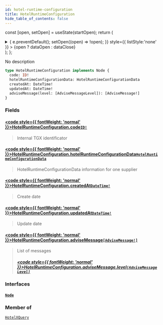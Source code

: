 ```yaml
---
id: hotel-runtime-configuration
title: HotelRuntimeConfiguration
hide_table_of_contents: false
---
```






const [open, setOpen] = useState(startOpen);
return (
<details {...(open ? { open: true } : {})} className="details" style={{ border:'none', boxShadow:'none', background:'var(--ifm-background-color)' }}>
<summary
onClick={(e) => {
e.preventDefault();
setOpen((open) => !open);
}}
style={{ listStyle:'none' }} >
{open ? dataOpen : dataClose}
</summary>
{open && children}
</details>
);
};

No description

```graphql
type HotelRuntimeConfiguration implements Node {
  code: ID!
  hotelRuntimeConfigurationData: HotelRuntimeConfigurationData
  createdAt: DateTime!
  updatedAt: DateTime!
  adviseMessage(level: [AdviseMessageLevel]): [AdviseMessage!]
}
```

### Fields

#### [<code style={{ fontWeight: 'normal' }}>HotelRuntimeConfiguration.<b>code</b></code>](#)<Bullet />[`ID!`](/api/scalars/id) <Badge class="badge badge--secondary" text="non-null"/> <Badge class="badge badge--secondary" text="scalar"/>

> Internal TGX identificator

#### [<code style={{ fontWeight: 'normal' }}>HotelRuntimeConfiguration.<b>hotelRuntimeConfigurationData</b></code>](#)<Bullet />[`HotelRuntimeConfigurationData`](/api/objects/hotel-runtime-configuration-data) <Badge class="badge badge--secondary" text="object"/>

> HotelRuntimeConfigurationData information for one supplier

#### [<code style={{ fontWeight: 'normal' }}>HotelRuntimeConfiguration.<b>createdAt</b></code>](#)<Bullet />[`DateTime!`](/api/scalars/date-time) <Badge class="badge badge--secondary" text="non-null"/> <Badge class="badge badge--secondary" text="scalar"/>

> Create date

#### [<code style={{ fontWeight: 'normal' }}>HotelRuntimeConfiguration.<b>updatedAt</b></code>](#)<Bullet />[`DateTime!`](/api/scalars/date-time) <Badge class="badge badge--secondary" text="non-null"/> <Badge class="badge badge--secondary" text="scalar"/>

> Update date

#### [<code style={{ fontWeight: 'normal' }}>HotelRuntimeConfiguration.<b>adviseMessage</b></code>](#)<Bullet />[`[AdviseMessage!]`](/api/objects/advise-message) <Badge class="badge badge--secondary" text="list"/> <Badge class="badge badge--secondary" text="object"/>

> List of messages
>
> ##### [<code style={{ fontWeight: 'normal' }}>HotelRuntimeConfiguration.adviseMessage.<b>level</b></code>](#)<Bullet />[`[AdviseMessageLevel]`](/api/enums/advise-message-level) <Badge class="badge badge--secondary" text="list"/> <Badge class="badge badge--secondary" text="enum"/>

### Interfaces

#### [`Node`](/api/interfaces/node) <Badge class="badge badge--secondary" text="interface"/>

>

### Member of

[`HotelXQuery`](/api/objects/hotel-xquery) <Badge class="badge badge--secondary" text="object"/>
